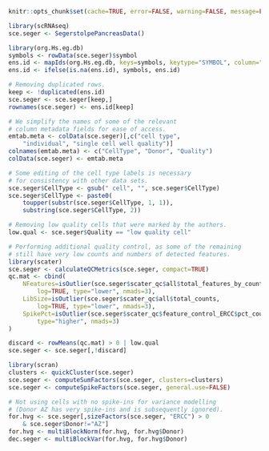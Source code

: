 ```r
knitr::opts_chunk$set(cache=TRUE, error=FALSE, warning=FALSE, message=FALSE)
```

```r
library(scRNAseq)
sce.seger <- SegerstolpePancreasData()
```

```r
library(org.Hs.eg.db)
symbols <- rowData(sce.seger)$symbol
ens.id <- mapIds(org.Hs.eg.db, keys=symbols, keytype="SYMBOL", column="ENSEMBL")
ens.id <- ifelse(is.na(ens.id), symbols, ens.id)

# Removing duplicated rows.
keep <- !duplicated(ens.id)
sce.seger <- sce.seger[keep,]
rownames(sce.seger) <- ens.id[keep]
```

```r
# We simplify the names of some of the relevant 
# column metadata fields for ease of access.
emtab.meta <- colData(sce.seger)[,c("cell type", 
    "individual", "single cell well quality")]
colnames(emtab.meta) <- c("CellType", "Donor", "Quality")
colData(sce.seger) <- emtab.meta

# Some editing of the cell type labels is necessary 
# for consistency with other data sets.
sce.seger$CellType <- gsub(" cell", "", sce.seger$CellType)
sce.seger$CellType <- paste0(
    toupper(substr(sce.seger$CellType, 1, 1)),
    substring(sce.seger$CellType, 2))
```

```r
# Removing low quality cells that were marked by the authors.
low.qual <- sce.seger$Quality == "low quality cell"

# Performing additional quality control, as some of the remaining 
# still have very low counts and numbers of detected features.
library(scater)
sce.seger <- calculateQCMetrics(sce.seger, compact=TRUE)
qc.mat <- cbind(
    NFeatures=isOutlier(sce.seger$scater_qc$all$total_features_by_counts, 
        log=TRUE, type="lower", nmads=3),
    LibSize=isOutlier(sce.seger$scater_qc$all$total_counts, 
        log=TRUE, type="lower", nmads=3),
    SpikePct=isOutlier(sce.seger$scater_qc$feature_control_ERCC$pct_counts, 
        type="higher", nmads=3)
)

discard <- rowMeans(qc.mat) > 0 | low.qual
sce.seger <- sce.seger[,!discard]
```

```r
library(scran)
clusters <- quickCluster(sce.seger)
sce.seger <- computeSumFactors(sce.seger, clusters=clusters)
sce.seger <- computeSpikeFactors(sce.seger, general.use=FALSE)
```

```r
# Not using cells with no spike-ins for variance modelling
# (Donor AZ has very spike-ins and is subsequently ignored).
for.hvg <- sce.seger[,sizeFactors(sce.seger, "ERCC") > 0
    & sce.seger$Donor!="AZ"]
for.hvg <- multiBlockNorm(for.hvg, for.hvg$Donor) 
dec.seger <- multiBlockVar(for.hvg, for.hvg$Donor)
```

